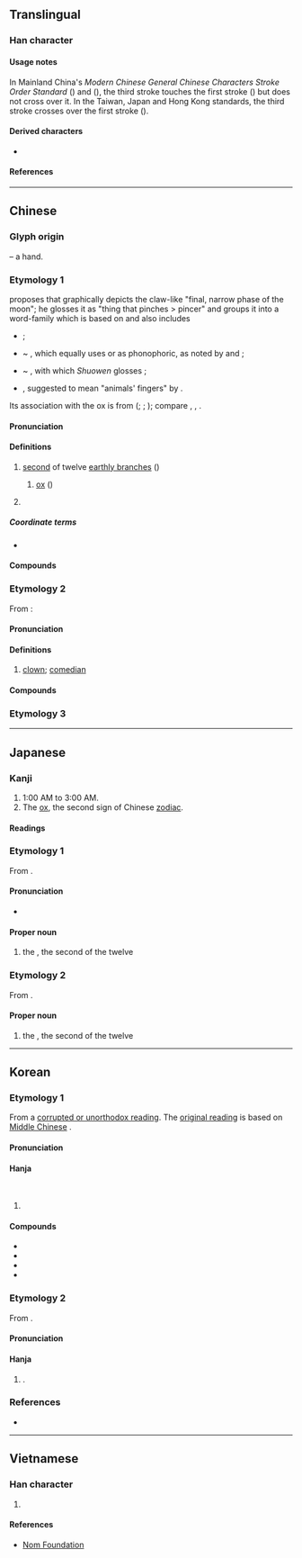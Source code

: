 {{also|醜|표}}
{{character info}}
==Translingual==
{{stroke order|type=animate}}

===Han character===
{{Han char|rn=1|rad=一|as=03|sn=4|four=17105|canj=NG|ids=⿴ユ十,⿻彐丨}}
{{CJKV-forms|丑|丑|丑|丑}}

====Usage notes====
In Mainland China's ''Modern Chinese General Chinese Characters Stroke Order Standard'' ({{lw|zh|现代汉语通用字笔顺规范}}) and ''{{w|Xiandai Hanyu Guifan Cidian}}'' ({{lw|zh|pref=《|现代汉语规范词典|suf=》}}), the third stroke touches the first stroke ({{zh-l|相接}}) but does not cross over it. In the Taiwan, Japan and Hong Kong standards, the third stroke crosses over the first stroke ({{zh-l|相交}}).

====Derived characters====
* {{l|mul|[[扭]] [[妞]] [[忸]] [[狃]] [[沑]] [[吜]] [[杻]] [[炄]] [[㺲]] [[䏔]] [[䂇]] [[䖡]] [[紐]]([[纽]]) [[衄]] [[粈]] [[䚼]] [[鈕]]([[钮]]) [[靵]] [[䶊]] [[𮮬]] [[羞]] [[峱]] [[䛝]] [[侴]] [[橻]]}}

====References====
{{Han ref|kx=0077.040|dkj=00023|dj=0154.040|hdz=10012.070|uh=4E11}}

----

==Chinese==

===Glyph origin===
{{Han etym}}
{{liushu|p}} – a hand.

===Etymology 1===
{{zh-forms|alt=丒,㗺,𠃠}}

{{zh-ref|Smith (2010)}} proposes that {{lang|zh|丑}} graphically depicts the claw-like "final, narrow phase of the moon"; he glosses it as "thing that pinches > pincer" and groups it into a word-family which is based on {{och-l|扭|twist, pinch}} and also includes
* {{och-l|手|hand}};
* {{och-l|杻}} ~ {{och-l|杽|manacle}}, which equally uses {{och-l|丑}} or {{och-l|手}} as phonophoric, as noted by {{zh-ref|Unger (1995)}} and {{zh-ref|Sagart (1999)}};
* {{och-l|紐}} ~ {{och-l|鈕|grip handle}}, with which ''Shuowen'' glosses {{och-l|丑}};
* {{och-l|狃|animal tracks}}, suggested to mean "animals' fingers" by {{zh-ref|Sagart (1999)}}.

Its association with the ox is from {{der|zh|aav}} ({{zh-ref|Mei, 1980}}; {{zh-ref|Norman, 1985}}; {{zh-ref|Ferlus, 2013}}); compare {{cog|mkh-vie-pro|*c-luː||water buffalo}}, {{cog|mkh-pro|*krpiʔ ~ *krpiiw ~ *krpuʔ ~ *(kr)puh||buffalo}}, {{cog|aav-pro|*k.r.pu.y||buffalo}}.

====Pronunciation====
{{zh-pron
|m=chǒu
|m-s=cou3
|c=cau2
|c-t=ciu2
|g=ciiu3
|h=pfs=chhú;gd=cu3
|j=cou2
|mb=tiǔ
|md=tiū
|mn=xm,qz,tw:thiú/zz:thiúⁿ
|mn-t=tiu2
|w=2tsheu
|x=chou3
|mc=y
|oc=y
|ma=Zh-chǒu.oga
|cat=n,pn
}}

====Definitions====
{{zh-hanzi}}

# [[second]] of twelve [[earthly branch]]es ({{zh-l|*地支}})
## {{lb|zh|Chinese zodiac}} [[ox]] ({{zh-l|*牛}})
# {{surname|zh}}

=====Coordinate terms=====
* {{list:earthly branches/zh}}

====Compounds====
{{zh-der|丑時|辛丑和約}}

===Etymology 2===
{{zh-forms}}

From {{zh-l|醜|ugly}}:
: {{zh-x|以 墨粉 塗 面，其 形 甚 醜[醜]。今 省文 為 丑。|His face is smeared with powdered ink, and his appearance is very {{lang|zh|醜}} (ugly). It is now graphically simplified to {{lang|zh|丑}}.|ref='''1559''', {{lw|zh|徐渭}} &lsqb;{{w|Xu Wei}}&rsqb;, {{lang|zh|《南詞敘錄》}} [''An Account of Southern Drama'']|collapsed=y|CL}}

====Pronunciation====
{{zh-pron
|m=chǒu
|m-s=cou3
|c=cau2
|c-t=ciu2
|g=ciiu3
|h=pfs=chhú;gd=cu3
|j=
|mb=
|md=tiū
|mn=xm,qz,tw:thiú/zz:thiúⁿ
|mn-t=tiu2
|w=
|x=chou3
|cat=n
}}

====Definitions====
{{zh-hanzi}}

# [[clown]]; [[comedian]]

====Compounds====
{{zh-der|幺麼小丑/幺麽小丑|小丑魚|丑婆子|女丑|丑三|丑旦|丑角|小丑|丑表功|文丑|武丑|跳樑小丑}}

===Etymology 3===
{{zh-see|醜|s}}

{{zh-cat|Intermediate}}

----

==Japanese==

===Kanji===
{{ja-kanji|grade=n|rs=一03}}

# 1:00 AM to 3:00 AM.
# The [[ox]], the second sign of Chinese [[zodiac]].

====Readings====
{{ja-readings
|goon=ちゅ<ちゆ
|kanon=ちゅう<ちう
|on=しゅ<しゆ, しゅう<しう
|kun=うし-
|nanori=ひろ
}}

===Etymology 1===
{{ja-kanjitab|うし|yomi=k}}
{{wp|lang=ja}}
From {{m|ja|牛|tr=ushi||[[bull]]; [[cow]]; [[ox]]}}.

====Pronunciation====
{{ja-pron|acc=0|y=k|うし}}
* {{hmp|ja|sort=うし|牛}}

====Proper noun====
{{ja-pos|proper|うし}}

# the {{w|Ox (zodiac)|Ox}}, the second of the twelve {{w|Earthly Branches}}

===Etymology 2===
{{ja-kanjitab|ちゅう|yomi=o}}
From {{der|ja|ltc|丑|tr=trhjuw<sup>X</sup>|sort=ちゅう}}.

====Proper noun====
{{ja-pos|proper|ちゅう|hhira=ちう}}

# the {{w|Ox (zodiac)|Ox}}, the second of the twelve {{w|Earthly Branches}}

{{cln|ja|words with multiple readings}}
{{topics|ja|Earthly branches|sort=うし}}

----

==Korean==

===Etymology 1===
From a [[속음|corrupted or unorthodox reading]]. The [[본음|original reading]] is {{ko-l|추}} based on [[Middle Chinese]] {{ltc-l|丑}}.

====Pronunciation====
{{ko-hanja-pron|축}}

====Hanja====
{{ko-hanja-search}}
{{ko-hanja|소|축}}<br>
{{ko-hanja|[[둘째]] [[지지]]|축}}

# {{hanja form of|축|[[ox]]; [[second]] [[earthly branch]]}}

====Compounds====
{{der-top4|Compounds}}
* {{ko-l|축년|丑年}}
* {{ko-l|축시|丑時}}
* {{ko-l|축월|丑月}}
* {{ko-l|축좌|丑坐}}
{{der-bottom}}

===Etymology 2===
From {{der|ko|ltc|-}} {{ltc-l|丑}}. {{hanja-dongguk|튜ᇢ〯|thyǔw}}

====Pronunciation====
{{ko-hanja-pron|추}}

====Hanja====
{{ko-hanja|[[사람]] [[이름]]|추}}

# {{n-g|Used in personal names}}.

===References===
* {{R:hanjadoc|12}}

----

==Vietnamese==

===Han character===
{{vi-readings|reading=[[sửu]], [[giấu]], [[sấu]], [[xấu]]|rs=一03}}

# {{rfdef|vi|sort=一03}}

====References====
* [http://nomfoundation.org/common/nom_details.php?codepoint=4e11&img=1 Nom Foundation]